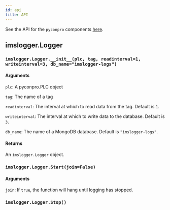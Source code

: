 ```yaml
---
id: api
title: API
---
```


See the API for the `pyconpro` components [here](/docs/pyconpro/api).

## imslogger.Logger

### `imslogger.Logger.__init__(plc, tag, readinterval=1, writeinterval=3, db_name="imslogger-logs")`

#### Arguments

`plc`: A pyconpro.PLC object

`tag`: The name of a tag

`readinterval`: The interval at which to read data from the tag. Default is `1`.

`writeinterval`: The interval at which to write data to the database. Default is `3`.

`db_name`: The name of a MongoDB database. Default is `"imslogger-logs"`.

#### Returns

An `imslogger.Logger` object.


### `imslogger.Logger.Start(join=False)`

#### Arguments

`join`: If `true`, the function will hang until logging has stopped.


### `imslogger.Logger.Stop()`